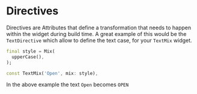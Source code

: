 # Directives

Directives are Attributes that define a transformation that needs to happen within the widget during build time. A great example of this would be the `TextDirective` which allow to define the text case, for your `TextMix` widget.

```dart highlight="2"
final style = Mix(
  upperCase(),
);

const TextMix('Open', mix: style),
```
In the above example the text `Open` becomes `OPEN`